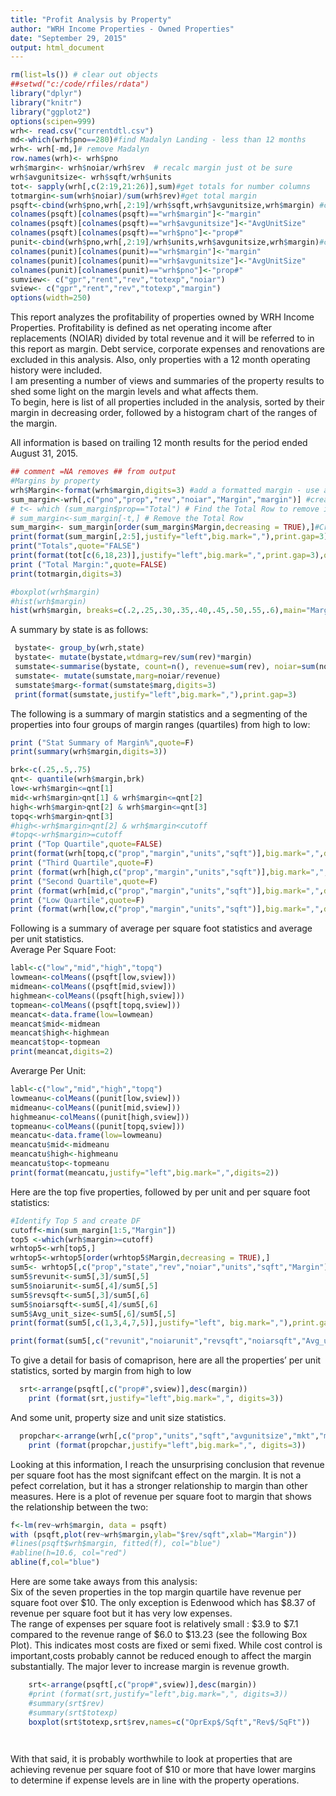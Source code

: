 ```yaml
---
title: "Profit Analysis by Property"
author: "WRH Income Properties - Owned Properties"
date: "September 29, 2015"
output: html_document
---
```


```r
rm(list=ls()) # clear out objects
##setwd("c:/code/rfiles/rdata")
library("dplyr")
library("knitr")
library("ggplot2")
options(scipen=999)
wrh<- read.csv("currentdtl.csv")
md<-which(wrh$pno==280)#find Madalyn Landing - less than 12 months
wrh<- wrh[-md,]# remove Madalyn
row.names(wrh)<- wrh$pno
wrh$margin<- wrh$noiar/wrh$rev  # recalc margin just ot be sure
wrh$avgunitsize<- wrh$sqft/wrh$units
tot<- sapply(wrh[,c(2:19,21:26)],sum)#get totals for number columns
totmargin<-sum(wrh$noiar)/sum(wrh$rev)#get total margin
psqft<-cbind(wrh$pno,wrh[,2:19]/wrh$sqft,wrh$avgunitsize,wrh$margin) #create per square foot dataframe
colnames(psqft)[colnames(psqft)=="wrh$margin"]<-"margin"
colnames(psqft)[colnames(psqft)=="wrh$avgunitsize"]<-"AvgUnitSize"
colnames(psqft)[colnames(psqft)=="wrh$pno"]<-"prop#"
punit<-cbind(wrh$pno,wrh[,2:19]/wrh$units,wrh$avgunitsize,wrh$margin)#create per unit dataframe
colnames(punit)[colnames(punit)=="wrh$margin"]<-"margin"
colnames(punit)[colnames(punit)=="wrh$avgunitsize"]<-"AvgUnitSize"
colnames(punit)[colnames(punit)=="wrh$pno"]<-"prop#"
sumview<- c("gpr","rent","rev","totexp","noiar")
sview<- c("gpr","rent","rev","totexp","margin")
options(width=250)
```
This report analyzes the profitability of properties owned by WRH Income Properties. Profitability is defined as net operating income after replacements (NOIAR) divided by total revenue and it will be referred to in this report as margin. Debt service, corporate expenses and renovations are excluded in this analysis. Also, only properties with a 12 month operating history were included.  
I am presenting a number of views and summaries of the property results to shed some light on the margin levels and what affects them.  
To begin, here is list of all properties included in the analysis, sorted by their margin in decreasing order, followed by a histogram chart of the ranges of the margin.  

All information is based on trailing 12 month results for the period ended August 31, 2015.



```r
## comment =NA removes ## from output
#Margins by property
wrh$Margin<-format(wrh$margin,digits=3) #add a formatted margin - use a capital M
sum_margin<-wrh[,c("pno","prop","rev","noiar","Margin","margin")] #create a smaller dataframe
# t<- which (sum_margin$prop=="Total") # Find the Total Row to remove it
# sum_margin<-sum_margin[-t,] # Remove the Total Row
sum_margin<- sum_margin[order(sum_margin$Margin,decreasing = TRUE),]#Create a sorted DF
print(format(sum_margin[,2:5],justify="left",big.mark=","),print.gap=3) #Print it
print("Totals",quote="FALSE")
print(format(tot[c(6,18,23)],justify="left",big.mark=",",print.gap=3),quote="FALSE") #Print it
print ("Total Margin:",quote=FALSE)
print(totmargin,digits=3)

#boxplot(wrh$margin)
#hist(wrh$margin)
hist(wrh$margin, breaks=c(.2,.25,.30,.35,.40,.45,.50,.55,.6),main="Margins of WRH Properties",xlab="Margin(NOIAR/Revenue)",ylab="No. of Properties")
```

A summary by state is as follows:

```r
 bystate<- group_by(wrh,state)
 bystate<- mutate(bystate,wtdmarg=rev/sum(rev)*margin)
 sumstate<-summarise(bystate, count=n(), revenue=sum(rev), noiar=sum(noiar), units=sum(units), sqfeet=sum(sqft))
 sumstate<- mutate(sumstate,marg=noiar/revenue)
 sumstate$marg<-format(sumstate$marg,digits=3)
 print(format(sumstate,justify="left",big.mark=","),print.gap=3)

```
The following is a summary of margin statistics and a segmenting of the properties into four groups of margin ranges (quartiles) from high to low:
```r
print ("Stat Summary of Margin%",quote=F)
print(summary(wrh$margin,digits=3))
```


```r
brk<-c(.25,.5,.75)
qnt<- quantile(wrh$margin,brk)
low<-wrh$margin<=qnt[1]
mid<-wrh$margin>qnt[1] & wrh$margin<=qnt[2]
high<-wrh$margin>qnt[2] & wrh$margin<=qnt[3]
topq<-wrh$margin>qnt[3]
#high<-wrh$margin>qnt[2] & wrh$margin<cutoff
#topq<-wrh$margin>=cutoff
print ("Top Quartile",quote=FALSE)
print(format(wrh[topq,c("prop","margin","units","sqft")],big.mark=",",digits=3))
print ("Third Quartile",quote=F)
print (format(wrh[high,c("prop","margin","units","sqft")],big.mark=",",digits=3))
print ("Second Quartile",quote=F)
print (format(wrh[mid,c("prop","margin","units","sqft")],big.mark=",",digits=3))
print ("Low Quartile",quote=F)
print (format(wrh[low,c("prop","margin","units","sqft")],big.mark=",",digits=3))
```

Following is a summary of average per square foot statistics and average per unit statistics.  
Average Per Square Foot:
```r

labl<-c("low","mid","high","topq")
lowmean<-colMeans((psqft[low,sview]))
midmean<-colMeans((psqft[mid,sview]))
highmean<-colMeans((psqft[high,sview]))
topmean<-colMeans((psqft[topq,sview]))
meancat<-data.frame(low=lowmean)
meancat$mid<-midmean
meancat$high<-highmean
meancat$top<-topmean
print(meancat,digits=2)
```
Averarge Per Unit:

```r

labl<-c("low","mid","high","topq")
lowmeanu<-colMeans((punit[low,sview]))
midmeanu<-colMeans((punit[mid,sview]))
highmeanu<-colMeans((punit[high,sview]))
topmeanu<-colMeans((punit[topq,sview]))
meancatu<-data.frame(low=lowmeanu)
meancatu$mid<-midmeanu
meancatu$high<-highmeanu
meancatu$top<-topmeanu
print(format(meancatu,justify="left",big.mark=",",digits=2))

```

Here are the top five properties, followed by per unit and per square foot statistics:

```r
#Identify Top 5 and create DF
cutoff<-min(sum_margin[1:5,"Margin"])
top5 <-which(wrh$margin>=cutoff)
wrhtop5<-wrh[top5,]
wrhtop5<-wrhtop5[order(wrhtop5$Margin,decreasing = TRUE),]
sum5<- wrhtop5[,c("prop","state","rev","noiar","units","sqft","Margin")]
sum5$revunit<-sum5[,3]/sum5[,5]
sum5$noiarunit<-sum5[,4]/sum5[,5]
sum5$revsqft<-sum5[,3]/sum5[,6]
sum5$noiarsqft<-sum5[,4]/sum5[,6]
sum5$Avg_unit_size<-sum5[,6]/sum5[,5]
print(format(sum5[,c(1,3,4,7,5)],justify="left", big.mark=","),print.gap=3) #Print it
```

```r

print(format(sum5[,c("revunit","noiarunit","revsqft","noiarsqft","Avg_unit_size")],justify="left", big.mark=","),print.gap=3) #Print it
```

To give a detail for basis of comaprison, here are all the properties' per unit statistics, sorted by margin from high to low

```r

  srt<-arrange(psqft[,c("prop#",sview)],desc(margin))
    print (format(srt,justify="left",big.mark=",", digits=3))
```

And some unit, property size and unit size statistics.
```r

  propchar<-arrange(wrh[,c("prop","units","sqft","avgunitsize","mkt","margin")],desc(margin))
    print (format(propchar,justify="left",big.mark=",", digits=3))
```


Looking at this information, I reach the unsurprising conclusion that revenue per square foot has the most signifcant effect on the margin. It is not a pefect correlation, but it has a stronger relationship to margin than other measures.   Here is a plot of revenue per square foot to margin that shows the relationship between the two:

```r
f<-lm(rev~wrh$margin, data = psqft)
with (psqft,plot(rev~wrh$margin,ylab="$rev/sqft",xlab="Margin"))
#lines(psqft$wrh$margin, fitted(f), col="blue")
#abline(h=10.6, col="red")
abline(f,col="blue")
```

Here are some take aways from this analysis:  
Six of the seven properties in the top margin quartile have revenue per square foot over $10. The only exception is Edenwood which has $8.37 of revenue per square foot but it has  very low expenses.  
The range of expenses per square foot is relatively small : $3.9 to $7.1 compared to the revenue range of $6.0 to $13.23 (see the following Box Plot).   This indicates most costs are fixed or semi fixed. While cost control is important,costs probably cannot be reduced enough to affect the margin substantially. The major lever to increase margin is revenue growth.

```r
    srt<-arrange(psqft[,c("prop#",sview)],desc(margin))
    #print (format(srt,justify="left",big.mark=",", digits=3))
    #summary(srt$rev)
    #summary(srt$totexp)
    boxplot(srt$totexp,srt$rev,names=c("OprExp$/Sqft","Rev$/SqFt"))

    
```


With that said, it is probably worthwhile to look at properties that are achieving revenue per square foot of $10 or more that have lower margins to determine if expense levels are in line with the property operations.   
